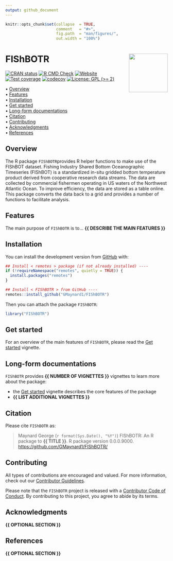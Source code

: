 ```yaml
---
output: github_document
---
```


<!-- README.md is generated from README.Rmd. Please edit that file -->


```r
knitr::opts_chunk$set(collapse  = TRUE,
                      comment   = "#>",
                      fig.path  = "man/figures/",
                      out.width = "100%")
```



FIShBOTR <img src="man/figures/package-sticker.png" align="right" style="float:right; height:120px;"/>
=========================================================

<!-- badges: start -->
[![CRAN status](https://www.r-pkg.org/badges/version/FIShBOTR)](https://CRAN.R-project.org/package=FIShBOTR)
[![R CMD Check](https://github.com/GMaynard1/FIShBOTR/actions/workflows/R-CMD-check.yaml/badge.svg)](https://github.com/GMaynard1/FIShBOTR/actions/workflows/R-CMD-check.yaml)
[![Website](https://github.com/GMaynard1/FIShBOTR/actions/workflows/pkgdown.yaml/badge.svg)](https://github.com/GMaynard1/FIShBOTR/actions/workflows/pkgdown.yaml)
[![Test coverage](https://github.com/GMaynard1/FIShBOTR/actions/workflows/test-coverage.yaml/badge.svg)](https://github.com/GMaynard1/FIShBOTR/actions/workflows/test-coverage.yaml)
[![codecov](https://codecov.io/gh/GMaynard1/FIShBOTR/branch/master/graph/badge.svg)](https://codecov.io/gh/GMaynard1/FIShBOTR)
[![License: GPL (>= 2)](https://img.shields.io/badge/License-GPL%20%28%3E%3D%202%29-blue.svg)](https://choosealicense.com/licenses/gpl-2.0/)
<!-- badges: end -->



<p align="left">
  • <a href="#overview">Overview</a><br>
  • <a href="#features">Features</a><br>
  • <a href="#installation">Installation</a><br>
  • <a href="#get-started">Get started</a><br>
  • <a href="#long-form-documentations">Long-form documentations</a><br>
  • <a href="#citation">Citation</a><br>
  • <a href="#contributing">Contributing</a><br>
  • <a href="#acknowledgments">Acknowledgments</a><br>
  • <a href="#references">References</a>
</p>



## Overview


The R package `FIShBOTR`provides R helper functions to make use of the FIShBOT
  dataset. Fishing Industry Shared Bottom Oceanographic Timeseries (FIShBOT) is 
  a standardized in-situ gridded bottom temperature product derived from 
  cooperative research data streams. The data are collected by commercial fishermen
  operating in US waters of the Northwest Atlantic Ocean. To improve efficiency, 
  the data are stored   as a table online. This package converts the data back to 
  a grid and provides a number of functions to facilitate analysis. 



## Features

The main purpose of `FIShBOTR` is to... **{{ DESCRIBE THE MAIN FEATURES }}**



## Installation

You can install the development version from [GitHub](https://github.com/) with:

```r
## Install < remotes > package (if not already installed) ----
if (!requireNamespace("remotes", quietly = TRUE)) {
  install.packages("remotes")
}

## Install < FIShBOTR > from GitHub ----
remotes::install_github("GMaynard1/FIShBOTR")
```

Then you can attach the package `FIShBOTR`:

```r
library("FIShBOTR")
```



## Get started

For an overview of the main features of `FIShBOTR`, please read the 
[Get started](https://GMaynard1.github.io/FIShBOTR/articles/FIShBOTR.html)
vignette.



## Long-form documentations

`FIShBOTR` provides **{{ NUMBER OF VIGNETTES }}** vignettes to learn more about the package:

- the [Get started](https://GMaynard1.github.io/FIShBOTR/articles/FIShBOTR.html)
vignette describes the core features of the package
- **{{ LIST ADDITIONAL VIGNETTES }}**



## Citation

Please cite `FIShBOTR` as: 

> Maynard George (`r format(Sys.Date(), "%Y")`) FIShBOTR: An R 
package to **{{ TITLE }}**. R package version 0.0.0.9000. 
<https://github.com/GMaynard1/FIShBOTR/>



## Contributing

All types of contributions are encouraged and valued. For more information, 
check out our [Contributor Guidelines](https://github.com/GMaynard1/FIShBOTR/blob/main/CONTRIBUTING.md).

Please note that the `FIShBOTR` project is released with a 
[Contributor Code of Conduct](https://contributor-covenant.org/version/2/1/CODE_OF_CONDUCT.html). 
By contributing to this project, you agree to abide by its terms.



## Acknowledgments

**{{ OPTIONAL SECTION }}**



## References

**{{ OPTIONAL SECTION }}**
